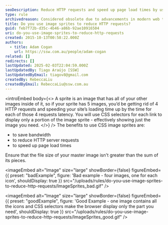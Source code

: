 ```yaml
---
seoDescription: Reduce HTTP requests and speed up page load times by using CSS image sprites, a technique that combines multiple images into one, allowing browsers to display only the needed portion.
type: rule
archivedreason: Considered obsolete due to advancements in modern web technologies, like https://www.ssw.com.au/rules/use-a-cdn
title: Do you use image sprites to reduce HTTP requests?
guid: feb7f72b-d35c-4b46-a86b-92ae10916504
uri: do-you-use-image-sprites-to-reduce-http-requests
created: 2015-10-13T00:58:22.000Z
authors:
  - title: Adam Cogan
    url: https://ssw.com.au/people/adam-cogan
related: []
redirects: []
lastUpdated: 2025-02-03T22:04:59.000Z
lastUpdatedBy: Tiago Araújo [SSW]
lastUpdatedByEmail: tiagov8@gmail.com
createdBy: RebeccaLiu
createdByEmail: RebeccaLiu@ssw.com.au
---
```


<introEmbed
  body={<>
A sprite is an image that has all of your other images inside of it, so if your sprite has 5 images, you’d be getting rid of 4 HTTP requests and speeding your site’s loading time up by the time for each of those 4 requests latency. You will use CSS selectors for each link to display only a portion of the image sprite - effectively showing just the image you need.
  </>}
/>
The benefits to use CSS image sprites are:

* to save bandwidth
* to reduce HTTP server requests
* to speed up page load times

Ensure that the file size of your master image isn't greater than the sum of its pieces.

<imageEmbed
  alt="Image"
  size="large"
  showBorder={false}
  figureEmbed={{
    preset: "badExample",
    figure: 'Bad example - four images, one for each icon',
    shouldDisplay: true
  }}
  src="/uploads/rules/do-you-use-image-sprites-to-reduce-http-requests/ImageSprites_bad.gif"
/>

<imageEmbed
  alt="Image"
  size="large"
  showBorder={false}
  figureEmbed={{
    preset: "goodExample",
    figure: 'Good Example - one image contains all the icons and CSS selectors make the browser display only the part you need',
    shouldDisplay: true
  }}
  src="/uploads/rules/do-you-use-image-sprites-to-reduce-http-requests/ImageSprites_good.gif"
/>
